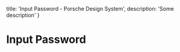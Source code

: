 
  title: 'Input Password - Porsche Design System',
  description: 'Some description'
}

# Input Password <ComponentStatus tagName="p-input-password"></ComponentStatus>

<ComponentApi tagName="p-input-password" />

